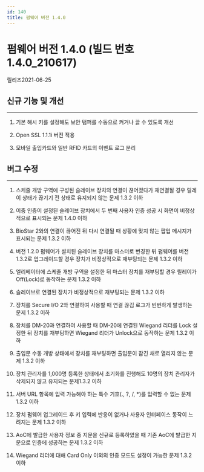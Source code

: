 ```yaml
---
id: 140
title: 펌웨어 버전 1.4.0
---
```


# 펌웨어 버전 1.4.0 (빌드 번호 1.4.0_210617)

릴리즈<Separator/>2021-06-25

## 신규 기능 및 개선

---

1. 기본 해시 키를 설정해도 보안 탬퍼를 수동으로 켜거나 끌 수 있도록 개선

1. Open SSL 1.1.1i 버전 적용

1. 모바일 출입카드와 일반 RFID 카드의 이벤트 로그 분리

## 버그 수정

---

<BugLists>

1. 스케줄 개방 구역에 구성된 슬레이브 장치의 연결이 끊어졌다가 재연결될 경우 릴레이 상태가 끊기기 전 상태로 유지되지 않는 문제 <Badge>1.3.2 이하</Badge>

1. 이중 인증이 설정된 슬레이브 장치에서 두 번째 사용자 인증 성공 시 화면이 비정상적으로 표시되는 문제 <Badge>1.4.0 이하</Badge>

1. BioStar 2와의 연결이 끊어진 뒤 다시 연결될 때 상황에 맞지 않는 팝업 메시지가 표시되는 문제 <Badge>1.3.2 이하</Badge>

1. 버전 1.2.0 펌웨어가 설치된 슬레이브 장치를 마스터로 변경한 뒤 펌웨어를 버전 1.3.2로 업그레이드할 경우 장치가 비정상적으로 재부팅되는 문제 <Badge>1.3.2 이하</Badge>

1. 엘리베이터에 스케줄 개방 구역을 설정한 뒤 마스터 장치를 재부팅할 경우 릴레이가 Off(Lock)로 동작하는 문제 <Badge>1.3.2 이하</Badge>

1. 슬레이브로 연결된 장치가 비정상적으로 재부팅되는 문제 <Badge>1.3.2 이하</Badge>

1. 장치를 Secure I/O 2와 연결하여 사용할 때 연결 끊김 로그가 빈번하게 발생하는 문제 <Badge>1.3.2 이하</Badge>

1. 장치를 DM-20과 연결하여 사용할 때 DM-20에 연결된 Wiegand 리더를 Lock 설정한 뒤 장치를 재부팅하면 Wiegand 리더가 Unlock으로 동작하는 문제 <Badge>1.3.2 이하</Badge>

1. 출입문 수동 개방 상태에서 장치를 재부팅하면 출입문이 잠긴 채로 열리지 않는 문제 <Badge>1.3.2 이하</Badge>

1. 장치 관리자를 1,000명 등록한 상태에서 초기화를 진행해도 10명의 장치 관리자가 삭제되지 않고 유지되는 문제<Badge>1.3.2 이하</Badge>

1. 서버 URL 항목에 입력 가능해야 하는 특수 기호(., ?, /, *)를 입력할 수 없는 문제 <Badge>1.3.2 이하</Badge>

1. 장치 펌웨어 업그레이드 후 키 입력에 반응이 없거나 사용자 인터페이스 동작이 느려지는 문제 <Badge>1.3.2 이하</Badge>

1. AoC에 발급한 사용자 정보 중 지문을 신규로 등록하였을 때 기존 AoC에 발급한 지문으로 인증에 성공하는 문제 <Badge>1.3.2 이하</Badge>

1. Wiegand 리더에 대해 Card Only 이외의 인증 모드도 설정이 가능한 문제 <Badge>1.3.2 이하</Badge>

</BugLists>